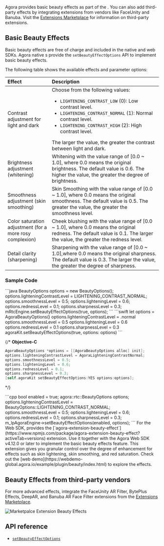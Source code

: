 Agora provides basic beauty effects as part of the <Vg k="VSDK" />. You can also add third-party effects by integrating extensions from vendors like FaceUnity and Banuba. Visit the [Extensions Marketplace](https://www.agora.io/en/agora-extensions-marketplace/) for information on third-party extensions.

## Basic Beauty Effects

Basic beauty effects are free of charge and included in the native and web SDKs. 
<PlatformWrapper notAllowed="web">
Agora native <Vg k="VSDK" />s provide the `setBeautyEffectOptions` API to implement basic beauty effects.

The following table shows the available effects and parameter options:

| Effect | Description |
| :----------- | :---------- |
| Contrast adjustment for light and dark | Choose from the following values: <ul><li>`LIGHTENING_CONTRAST_LOW` (0): Low contrast level.</li><li>`LIGHTENING_CONTRAST_NORMAL` (1): Normal contrast level.</li><li>`LIGHTENING_CONTRAST_HIGH` (2): High contrast level.</li></ul> The larger the value, the greater the contrast between light and dark. |
| Brightness adjustment (whitening) | Whitening with the value range of [0.0 ~ 1.0], where 0.0 means the original brightness. The default value is 0.6. The higher the value, the greater the degree of brightness. |
|Smoothness adjustment (skin smoothing) | Skin Smoothing with the value range of [0.0 ~ 1.0], where 0.0 means the original smoothness. The default value is 0.5. The greater the value, the greater the smoothness level. |
| Color saturation adjustment (for a more rosy complexion) | Cheek blushing with the value range of [0.0 ~ 1.0], where 0.0 means the original redness. The default value is 0.1. The larger the value, the greater the redness level. |
| Detail clarity (sharpening) | Sharpening with the value range of [0.0 ~ 1.0],where 0.0 means the original sharpness. The default value is 0.3. The larger the value, the greater the degree of sharpness. |

### Sample Code

<PlatformWrapper platform="android">
```java
BeautyOptions options = new BeautyOptions();
options.lighteningContrastLevel = LIGHTENING_CONTRAST_NORMAL;
options.smoothnessLevel = 0.5;
options.lighteningLevel = 0.6;
options.rednessLevel = 0.1;
options.sharpnessLevel = 0.3;
mRtcEngine.setBeautyEffectOptions(true, options);
```
</PlatformWrapper>

<PlatformWrapper platform="macos, ios">
```swift
let options = AgoraBeautyOptions()
options.lighteningContrastLevel = .normal
options.smoothnessLevel = 0.5
options.lighteningLevel = 0.6
options.rednessLevel = 0.1
options.sharpnessLevel = 0.3
agoraKit.setBeautyEffectOptions(true, options: options)
```
</PlatformWrapper>

{/*
**Objective-C**
```objective-C
AgoraBeautyOptions *options = [[AgoraBeautyOptions alloc] init];
options.lighteningContrastLevel = AgoraLighteningContrastNormal;
options.smoothnessLevel = 0.5;
options.lighteningLevel = 0.6;
options.rednessLevel = 0.1;
options.sharpnessLevel = 0.3;
[self.agoraKit setBeautyEffectOptions:YES options:options];
```
*/}

<PlatformWrapper platform="windows">
```cpp
bool enabled = true;
agora::rtc::BeautyOptions options;
options.lighteningContrastLevel = BeautyOptions::LIGHTENING_CONTRAST_NORMAL;
options.smoothnessLevel = 0.5;
options.lighteningLevel = 0.6;
options.rednessLevel = 0.1;
options.sharpnessLevel = 0.3;
m_lpAgoraEngine->setBeautyEffectOptions(enabled, options);
```
</PlatformWrapper>
</PlatformWrapper>

<PlatformWrapper platform="web">
For the Web SDK, <Vg k="COMPANY" /> provides the [`agora-extension-beauty-effect`](https://www.npmjs.com/package/agora-extension-beauty-effect?activeTab=versions) extension. Use it together with the Agora Web SDK v4.12.0 or later to implement the basic beauty effects feature. This extension gives you granular control over the degree of enhancement for effects such as skin lightening, skin smoothing, and red saturation.
Check out the [web demo](https://webdemo-global.agora.io/example/plugin/beauty/index.html) to explore the effects.
</PlatformWrapper>

## Beauty Effects from third-party vendors

For more advanced effects, integrate the FaceUnity AR Filter, BytePlus Effects, DeepAR, and Banuba AR Face Filter extensions from the [Extensions Marketplace](https://www.agora.io/en/agora-extensions-marketplace/).

![Marketpalce Extension Beauty Effects](/images/solutions/live/marketplace_extension_beauty_effects.png)

<PlatformWrapper platform="android">

## API reference
- [`setBeautyEffectOptions`](https://api-ref.agora.io/en/voice-sdk/android/4.x/API/class_irtcengine.html#api_irtcengine_setbeautyeffectoptions)
</PlatformWrapper>